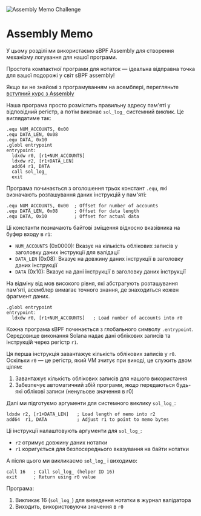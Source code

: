 
![Assembly Memo Challenge](/graphics/challenge-banners/assembly-memo.png)

# Assembly Memo

У цьому розділі ми використаємо sBPF Assembly для створення механізму логування для нашої програми.

Простота компактної програми для нотаток — ідеальна відправна точка для вашої подорожі у світ sBPF assembly!

Якщо ви не знайомі з програмуванням на асемблері, перегляньте [вступний курс з Assembly](/uk/courses/introduction-to-assembly)

<ArticleSection name="Program Design" id="program-design" level="h2" />

Наша програма просто розмістить правильну адресу пам'яті у відповідний регістр, а потім виконає `sol_log_` системний виклик. Це виглядатиме так:

```sbpf
.equ NUM_ACCOUNTS, 0x00
.equ DATA_LEN, 0x08
.equ DATA, 0x10
.globl entrypoint
entrypoint:
  ldxdw r0, [r1+NUM_ACCOUNTS]
  ldxdw r2, [r1+DATA_LEN]
  add64 r1, DATA
  call sol_log_
  exit
```

<ArticleSection name="Memory Offsets" id="memory-offsets" level="h2" />

Програма починається з оголошення трьох констант `.equ`, які визначають розташування даних інструкцій у пам'яті:

```sbpf
.equ NUM_ACCOUNTS, 0x00  ; Offset for number of accounts
.equ DATA_LEN, 0x08      ; Offset for data length
.equ DATA, 0x10          ; Offset for actual data
```

Ці константи позначають байтові зміщення відносно вказівника на буфер входу в `r1`:
- `NUM_ACCOUNTS` (0x0000): Вказує на кількість облікових записів у заголовку даних інструкції для валідації
- `DATA_LEN` (0x08): Вказує на довжину даних інструкції в заголовку даних інструкції
- `DATA` (0x10): Вказує на дані інструкції в заголовку даних інструкції

На відміну від мов високого рівня, які абстрагують розташування пам'яті, асемблер вимагає точного знання, де знаходиться кожен фрагмент даних.

<ArticleSection name="Entrypoint and Initial Validation" id="entrypoint-and-validations" level="h2" />

```sbpf
.globl entrypoint
entrypoint:
  ldxdw r0, [r1+NUM_ACCOUNTS]   ; Load number of accounts into r0
```

Кожна програма sBPF починається з глобального символу `.entrypoint`. Середовище виконання Solana надає дані облікових записів та інструкцій через регістр `r1`.

Ця перша інструкція завантажує кількість облікових записів у `r0`. Оскільки `r0` — це регістр, який VM зчитує при виході, це служить двом цілям:
1. Завантажує кількість облікових записів для нашого використання
2. Забезпечує автоматичний збій програми, якщо передаються будь-які облікові записи (ненульове значення в r0)

<ArticleSection name="Системний виклик Sol Log" id="sol-log-syscall" level="h2" />

Далі ми підготуємо аргументи для системного виклику `sol_log_`:

```sbpf
ldxdw r2, [r1+DATA_LEN]   ; Load length of memo into r2
add64  r1, DATA           ; Adjust r1 to point to memo bytes
```

Ці інструкції налаштовують аргументи для `sol_log_`:
- `r2` отримує довжину даних нотатки
- `r1` коригується для безпосереднього вказування на байти нотатки

А після цього ми викликаємо `sol_log_` і виходимо:

```sbpf
call 16   ; Call sol_log_ (helper ID 16)
exit      ; Return using r0 value
```

<ArticleSection name="Висновок" id="conclusion" level="h2" />

Програма:
1. Викликає 16 (`sol_log_`) для виведення нотатки в журнал валідатора
2. Виходить, використовуючи значення в `r0`